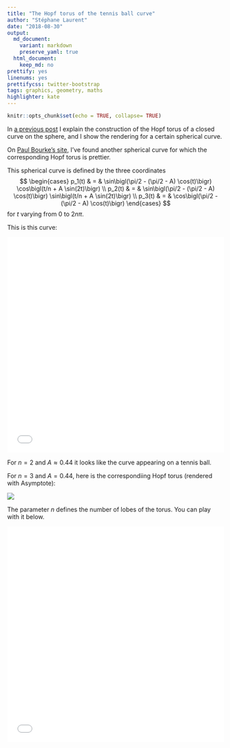 ```yaml
---
title: "The Hopf torus of the tennis ball curve"
author: "Stéphane Laurent"
date: "2018-08-30"
output:
  md_document:
    variant: markdown
    preserve_yaml: true
  html_document:
    keep_md: no
prettify: yes
linenums: yes
prettifycss: twitter-bootstrap
tags: graphics, geometry, maths
highlighter: kate
---
```



```r
knitr::opts_chunk$set(echo = TRUE, collapse= TRUE)
```

In [a previous post](https://laustep.github.io/stlahblog/posts/HopfTorusParametric.html)
I explain the construction of the Hopf torus of a closed curve on the sphere, 
and I show the rendering for a certain spherical curve.

On [Paul Bourke's site](http://paulbourke.net/geometry/spherical/index.html), 
I've found another spherical curve for which the corresponding Hopf torus is 
prettier. 

This spherical curve is defined by the three coordinates
$$
\begin{cases}
p_1(t) & = & \sin\bigl(\pi/2 - (\pi/2 - A) \cos(t)\bigr) 
\cos\bigl(t/n + A \sin(2t)\bigr) \\ 
p_2(t) & = & \sin\bigl(\pi/2 - (\pi/2 - A) \cos(t)\bigr) 
\sin\bigl(t/n + A \sin(2t)\bigr) \\ 
p_3(t) & = & \cos\bigl(\pi/2 - (\pi/2 - A) \cos(t)\bigr)
\end{cases}
$$
for $t$ varying from $0$ to $2n\pi$. 

This is this curve:

<iframe src="../frames/threejs_TennisBall.html" width="100%" height="500px" scrolling="no" frameborder="0"></iframe>

For $n=2$ and $A \approx 0.44$ it looks like the curve appearing on a tennis ball. 

For $n=3$ and $A = 0.44$, here is the correspondiing Hopf torus (rendered with Asymptote):

![](figures/HopfTorusTennisBall.png)

The parameter $n$ defines the number of lobes of the torus. You can play with 
it below.

<iframe src="../frames/threejs_HopfTorusParametric2.html" width="100%" height="500px" scrolling="no" frameborder="0"></iframe>
